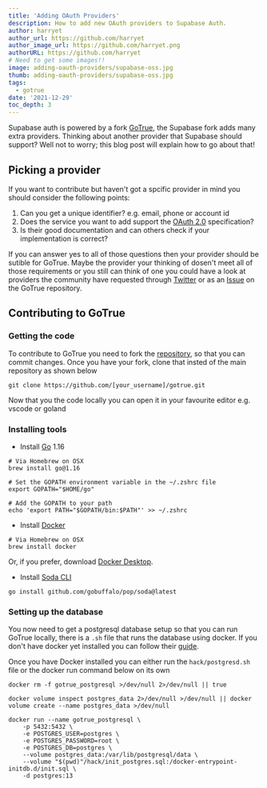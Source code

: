 ```yaml
---
title: 'Adding OAuth Providers'
description: How to add new OAuth providers to Supabase Auth.
author: harryet
author_url: https://github.com/harryet
author_image_url: https://github.com/harryet.png
authorURL: https://github.com/harryet
# Need to get some images!!
image: adding-oauth-providers/supabase-oss.jpg
thumb: adding-oauth-providers/supabase-oss.jpg
tags:
  - gotrue
date: '2021-12-29'
toc_depth: 3
---
```


Supabase auth is powered by a fork [GoTrue](https://github.com/netlify/gotrue), the Supabase fork adds many extra providers. Thinking about another provider that Supabase should support? Well not to worry; this blog post will explain how to go about that!

## Picking a provider

If you want to contribute but haven't got a spcific provider in mind you should consider the following points:

1. Can you get a unique identifier? e.g. email, phone or account id
2. Does the service you want to add support the [OAuth 2.0](https://datatracker.ietf.org/doc/html/rfc6749) specification?
3. Is their good documentation and can others check if your implementation is correct?

If you can answer yes to all of those questions then your provider should be sutible for GoTrue. Maybe the provider your thinking of dosen't meet all of those requirements or you still can think of one you could have a look at providers the community have requested through [Twitter](https://twiter.com/supabase) or as an [Issue](https://github.com/supabase/gotrue/issues?q=is%3Aissue+is%3Aopen+provider) on the GoTrue repository.

## Contributing to GoTrue

### Getting the code

To contribute to GoTrue you need to fork the [repository](https://github.com/supabase/gotrue), so that you can commit changes. Once you have your fork, clone that insted of the main repository as shown below

```shell
git clone https://github.com/[your_username]/gotrue.git
```

Now that you the code locally you can open it in your favourite editor e.g. vscode or goland

### Installing tools
- Install [Go](https://go.dev) 1.16

```shell
# Via Homebrew on OSX
brew install go@1.16

# Set the GOPATH environment variable in the ~/.zshrc file
export GOPATH="$HOME/go"

# Add the GOPATH to your path
echo 'export PATH="$GOPATH/bin:$PATH"' >> ~/.zshrc
```

- Install [Docker](https://www.docker.com/get-started)

```shell
# Via Homebrew on OSX
brew install docker
```

Or, if you prefer, download [Docker Desktop](https://www.docker.com/get-started).

- Install [Soda CLI](https://gobuffalo.io/en/docs/db/toolbox)

```shell
go install github.com/gobuffalo/pop/soda@latest
```


### Setting up the database

You now need to get a postgresql database setup so that you can run GoTrue locally, there is a `.sh` file that runs the database using docker. If you don't have docker yet installed you can follow their [guide](https://www.docker.com/get-started).

Once you have Docker installed you can either run the `hack/postgresd.sh` file or the docker run command below on its own

```shell
docker rm -f gotrue_postgresql >/dev/null 2>/dev/null || true

docker volume inspect postgres_data 2>/dev/null >/dev/null || docker volume create --name postgres_data >/dev/null

docker run --name gotrue_postgresql \
	-p 5432:5432 \
    -e POSTGRES_USER=postgres \
	-e POSTGRES_PASSWORD=root \
	-e POSTGRES_DB=postgres \
	--volume postgres_data:/var/lib/postgresql/data \
	--volume "$(pwd)"/hack/init_postgres.sql:/docker-entrypoint-initdb.d/init.sql \
	-d postgres:13
```